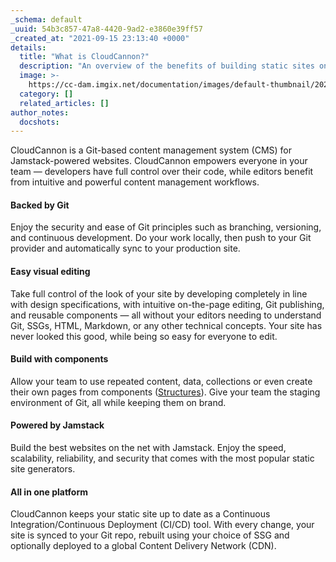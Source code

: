 ```yaml
---
_schema: default
_uuid: 54b3c857-47a8-4420-9ad2-e3860e39ff57
_created_at: "2021-09-15 23:13:40 +0000"
details:
  title: "What is CloudCannon?"
  description: "An overview of the benefits of building static sites on CloudCannon."
  image: >-
    https://cc-dam.imgix.net/documentation/images/default-thumbnail/2023-Q4/CloudCannon-Documentation-Thumbnail.png
  category: []
  related_articles: []
author_notes:
  docshots:
---
```


CloudCannon is a Git-based content management system (CMS) for Jamstack-powered websites. CloudCannon empowers everyone in your team — developers have full control over their code, while editors benefit from intuitive and powerful content management workflows.

#### Backed by Git

Enjoy the security and ease of Git principles such as branching, versioning, and continuous development. Do your work locally, then push to your Git provider and automatically sync to your production site.

#### Easy visual editing

Take full control of the look of your site by developing completely in line with design specifications, with intuitive on-the-page editing, Git publishing, and reusable components — all without your editors needing to understand Git, SSGs, HTML, Markdown, or any other technical concepts. Your site has never looked this good, while being so easy for everyone to edit.

#### Build with components

Allow your team to use repeated content, data, collections or even create their own pages from components ([Structures](/documentation/articles/structures-reference/)). Give your team the staging environment of Git, all while keeping them on brand.

#### Powered by Jamstack

Build the best websites on the net with Jamstack. Enjoy the speed, scalability, reliability, and security that comes with the most popular static site generators.

#### All in one platform

CloudCannon keeps your static site up to date as a Continuous Integration/Continuous Deployment (CI/CD) tool. With every change, your site is synced to your Git repo, rebuilt using your choice of SSG and optionally deployed to a global Content Delivery Network (CDN).
